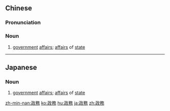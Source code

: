 {{also|政务}}
==Chinese==
{{zh-forms|s=政务}}

===Pronunciation===
{{zh-pron
|m=zhèngwù
|c=zing3 mou6
|mn=chèng-bū
|cat=n
}}

===Noun===
{{zh-noun}}

# [[government]] [[affair]]s; [[affair]]s of [[state]]

----

==Japanese==
{{ja-kanjitab|せい|む|yomi=on}}

===Noun===
{{ja-noun|せいむ}}

# [[government]] [[affair]]s; [[affair]]s of [[state]]

[[zh-min-nan:政務]]
[[ko:政務]]
[[hu:政務]]
[[ja:政務]]
[[zh:政務]]